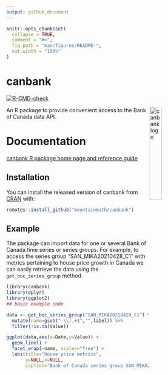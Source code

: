 ```yaml
---
output: github_document
---
```


<!-- README.md is generated from README.Rmd. Please edit that file -->

```r
knitr::opts_chunk$set(
  collapse = TRUE,
  comment = "#>",
  fig.path = "man/figures/README-",
  out.width = "100%"
)
```

# canbank

<!-- badges: start -->
[![R-CMD-check](https://github.com/mountainMath/canbank/actions/workflows/R-CMD-check.yaml/badge.svg)](https://github.com/mountainMath/canbank/actions/workflows/R-CMD-check.yaml)
<!-- badges: end -->

<a href="https://mountainmath.github.io/canbank/index.html"><img src="https://mountainmath.github.io/canbank/logo.svg" alt="canbank logo" align="right" width = "25%" height = "25%"/></a>

An R package to provide convenient access to the Bank of Canada data API.

# Documentation
[canbank R package home page and reference guide](https://mountainmath.github.io/canbank/index.html)


## Installation

You can install the released version of canbank from [CRAN](https://CRAN.R-project.org) with:

``` r
remotes::install_github("mountainmath/canbank")
```

## Example

The package can import data for one or several Bank of Canada time series or series groups. For example, to access the series group "SAN_MIKA20210428_C1" with metrics pertaining to house price growth in Canada we can easily retrieve the data using the `get_boc_series_group` method.

```r
library(canbank)
library(dplyr)
library(ggplot2)
## basic example code

data <- get_boc_series_group("SAN_MIKA20210428_C1") %>%
  mutate(name=gsub(" \\(.+$","",label)) %>%
  filter(!is.na(Value))

ggplot(data,aes(x=Date,y=Value)) +
  geom_line() +
  facet_wrap(~name, scales="free") +
  labs(title="House price metrics",
       y=NULL,x=NULL,
       caption="Bank of Canada series group SAN_MIKA20210428_C1")
```

